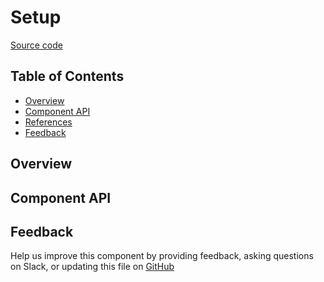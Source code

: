 
<Meta title="MDX/Setup" of={stories} />

# Setup

[Source code](https://github.com/leemonade/bubbles/tree/main/packages/components/leemons/Setup)

## Table of Contents

- [Overview](#overview)
- [Component API](#component-api)
- [References](#references)
- [Feedback](#feedback)

## Overview

<Primary />

## Component API

<Controls />

## Feedback

Help us improve this component by providing feedback, asking questions on Slack, or updating this file on
[GitHub](https://github.com/leemonade/bubbles/edit/main/packages/components/leemons/Setup.mdx)
